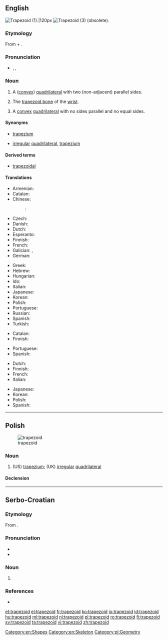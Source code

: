 ==English==
{{wikipedia}}

[[File:Trapezoid2.png|thumb|Trapezoid (1).|120px]]
[[Image:Convex quadrilateral.svg|thumb|Trapezoid (3) (obsolete).]]

===Etymology===
From {{etyl|grc|en}} {{term|τραπέζιον||irregular quadrilateral|lit=a little table|lang=grc}} + {{term|-oid||resembling|lang=grc}}.

===Pronunciation===
* {{enPR|tră'pəzoid}}, {{IPA|/ˈtɹæpəzɔɪd/}}, {{X-SAMPA|/"tr`{pəzOId/}}

===Noun===
{{en-noun}}

# {{context|geometry|lang=en}} A ([[convex]]) [[quadrilateral]] with two (non-adjacent) parallel sides.
# {{context|anatomy|lang=en}} The [[trapezoid bone]] of the [[wrist]].
# {{context|geometry|British|obsolete|lang=en}} A [[convex]] [[quadrilateral]] with no sides parallel and no equal sides.

====Synonyms====
* {{sense|geometry|convex quadrilateral with two non-adjacent parallel sides}} {{qualifier|British}} [[trapezium]]
* {{sense|geometry|(obsolete) convex quadrilateral with no parallel sides}} [[irregular]] [[quadrilateral]], {{qualifier|US}} [[trapezium]]

====Derived terms====
* [[trapezoidal]]

====Translations====
{{trans-top|quadrilateral with two sides parallel}}
* Armenian: {{t+|hy|սեղան|tr=seġan}}
* Catalan: {{t|ca|trapezi|m}}
* Chinese:
*: {{ttbc|cmn}}: {{t+|cmn|梯形|tr=tīxíng|sc=Hani}}
* Czech: {{t+|cs|lichoběžník|m}}
* Danish: {{t|da|trapez|n}}
* Dutch: {{t+|nl|trapezium|n}}
* Esperanto: {{t|eo|trapezo}}
* Finnish: {{t+|fi|puolisuunnikas}}
* French: {{t+|fr|trapèze|m}}
* Galician: {{t+|gl|trapecio|m}}, {{t+|gl|trapezoide|m}}
* German: {{t+|de|Trapez|n}}
{{trans-mid}}
* Greek: {{t+|el|τραπέζιο|n|tr=trapezio|sc=Grek}}
* Hebrew: {{t+|he|טרפז|m|tr=trapéz}}
* Hungarian: {{t+|hu|trapéz}}
* Ido: {{t+|io|trapezo}}
* Italian: {{t+|it|trapezio|m}}
* Japanese: {{t|ja|台形|tr=だいけい, daikei}}
* Korean: {{t|ko|사다리꼴|tr=sadariggol}}
* Polish: {{t+|pl|trapez|m}}
* Portuguese: {{t+|pt|trapézio|m}}
* Russian: {{t+|ru|трапеция|f|tr=trapétsija}}
* Spanish: {{t+|es|trapecio|m}}
* Turkish: {{t+|tr|yamuk}}
{{trans-bottom}}

{{trans-top|trapezoid bone}}
* Catalan: {{t|ca|trapezoide|m}}
* Finnish: {{t|fi|iso monikulmaluu}}
{{trans-mid}}
* Portuguese: {{t|pt|trapezoide|m}}
* Spanish: {{t+|es|trapezoide|m}}
{{trans-bottom}}

{{trans-top|quadrilateral with no sides parallel}}
* Dutch: {{t+|nl|vierhoek|n}}
* Finnish: {{t+|fi|nelikulmio}}
* French: {{t+|fr|trapézoïde|m}}
* Italian: {{t|it|trapezoide|m}}
{{trans-mid}}
* Japanese: {{t|ja|不等辺四辺形|tr=ふとうへんしへんけい, futōhenshihenkei}}
* Korean: {{t|ko|부등변사변형|tr=budeungsabyeonhyeong}}
* Polish: {{t+|pl|trapezoid|m}}
* Spanish: {{t+|es|trapezoide|m}}
{{trans-bottom}}

[[Category:en:Shapes]]
[[Category:en:Skeleton]]

----

==Polish==
[[Image:Convex quadrilateral.svg|thumb|trapezoid]]

===Noun===
{{pl-noun|m}}

# (US) [[trapezium]]; (UK) [[irregular]] [[quadrilateral]]

====Declension====
{{pl-decl-noun
|trapezoid|trapezoidy
|trapezoidu|trapezoidów
|trapezoidowi|trapezoidom
|trapezoid|trapezoidy
|trapezoidem|trapezoidami
|trapezoidzie|trapezoidach
|trapezoidzie|trapezoidy
}}

[[Category:pl:Geometry]]

----

==Serbo-Croatian==

===Etymology===
From {{etyl|NL.|sh}} {{term|trapezoides|lang=la}}.

===Pronunciation===
* {{IPA|/trapezǒiːd/|lang=sh}}
* {{hyphenation|tra|pe|zo|id}}

===Noun===
{{sh-noun|g=m|head=trapezòīd|r|трапезоид|трапезо̀ӣд}}

# {{l|en|trapezium}}

===References===
* {{R:sh:HJP|f19kXxF9}}

[[et:trapezoid]]
[[el:trapezoid]]
[[fr:trapezoid]]
[[ko:trapezoid]]
[[io:trapezoid]]
[[id:trapezoid]]
[[hu:trapezoid]]
[[ml:trapezoid]]
[[nl:trapezoid]]
[[pl:trapezoid]]
[[ro:trapezoid]]
[[fi:trapezoid]]
[[sv:trapezoid]]
[[ta:trapezoid]]
[[vi:trapezoid]]
[[zh:trapezoid]]